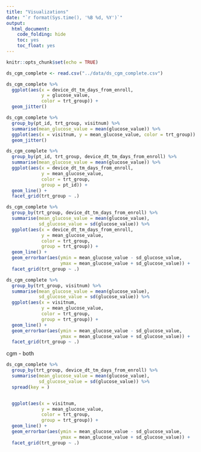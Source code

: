 ```yaml
---
title: "Visualizations"
date: "`r format(Sys.time(), '%B %d, %Y')`"
output:
  html_document:
    code_folding: hide
    toc: yes
    toc_float: yes
---
```


```r
knitr::opts_chunk$set(echo = TRUE)
```

```r
ds_cgm_complete <- read.csv("../data/ds_cgm_complete.csv")
```

```r
ds_cgm_complete %>%
  ggplot(aes(x = device_dt_tm_days_from_enroll, 
             y = glucose_value, 
             color = trt_group)) + 
  geom_jitter()
```

```r
ds_cgm_complete %>%
  group_by(pt_id, trt_group, visitnum) %>%
  summarise(mean_glucose_value = mean(glucose_value)) %>%
  ggplot(aes(x = visitnum, y = mean_glucose_value, color = trt_group)) + 
  geom_jitter()

ds_cgm_complete %>%
  group_by(pt_id, trt_group, device_dt_tm_days_from_enroll) %>%
  summarise(mean_glucose_value = mean(glucose_value)) %>%
  ggplot(aes(x = device_dt_tm_days_from_enroll, 
             y = mean_glucose_value, 
             color = trt_group,
             group = pt_id)) + 
  geom_line() + 
  facet_grid(trt_group ~ .)
```

```r
ds_cgm_complete %>%
  group_by(trt_group, device_dt_tm_days_from_enroll) %>%
  summarise(mean_glucose_value = mean(glucose_value),
            sd_glucose_value = sd(glucose_value)) %>%
  ggplot(aes(x = device_dt_tm_days_from_enroll, 
             y = mean_glucose_value, 
             color = trt_group,
             group = trt_group)) + 
  geom_line() + 
  geom_errorbar(aes(ymin = mean_glucose_value - sd_glucose_value,
                    ymax = mean_glucose_value + sd_glucose_value)) +
  facet_grid(trt_group ~ .)
```

```r
ds_cgm_complete %>%
  group_by(trt_group, visitnum) %>%
  summarise(mean_glucose_value = mean(glucose_value),
            sd_glucose_value = sd(glucose_value)) %>%
  ggplot(aes(x = visitnum, 
             y = mean_glucose_value, 
             color = trt_group,
             group = trt_group)) + 
  geom_line() + 
  geom_errorbar(aes(ymin = mean_glucose_value - sd_glucose_value,
                    ymax = mean_glucose_value + sd_glucose_value)) +
  facet_grid(trt_group ~ .)
```

cgm - both

```r
ds_cgm_complete %>%
  group_by(trt_group, device_dt_tm_days_from_enroll) %>%
  summarise(mean_glucose_value = mean(glucose_value),
            sd_glucose_value = sd(glucose_value)) %>%
  spread(key = )


  ggplot(aes(x = visitnum, 
             y = mean_glucose_value, 
             color = trt_group,
             group = trt_group)) + 
  geom_line() + 
  geom_errorbar(aes(ymin = mean_glucose_value - sd_glucose_value,
                    ymax = mean_glucose_value + sd_glucose_value)) +
  facet_grid(trt_group ~ .)
```




